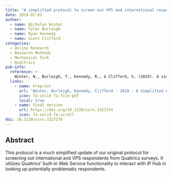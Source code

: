 ```yaml
---
title: "A simplified protocol to screen out VPS and international respondents using Qualtrics"
date: 2019-02-01
author:
  - name: Nicholas Winter
  - name: Tyler Burleigh
  - name: Ryan Kennedy
  - name: Scott Clifford
categories: 
  - Online Research
  - Research Methods
  - Mechanical Turk
  - Qualtrics
pub-info:
  reference: >-
    Winter, N., Burleigh, T., Kennedy, R., & Clifford, S. (2019). A simplified protocol to screen out VPS and international respondents using Qualtrics. Available at SSRN 3327274. doi: <a href="https://doi.org/10.2139/ssrn.3327274"><code>10.2139/ssrn.3327274 </code></a>
  links:
    - name: Preprint
      url: 'Winter, Burleigh, Kennedy, Clifford - 2019 - A Simplified Protocol to Screen Out VPS and International Respondents Using Qualtrics.pdf'
      icon: fa-solid fa-file-pdf
      local: true
    - name: Final version
      url: https://doi.org/10.2139/ssrn.3327274 
      icon: fa-solid fa-scroll
doi: 10.2139/ssrn.3327274 
---
```


## Abstract

This protocol is a much simplified update of our original protocol for screening out international and VPS respondents from Qualtrics surveys. It utilizes Qualtrics' built-in Web Service functionality to interact with IP Hub in looking up potentially problematic respondents. 
